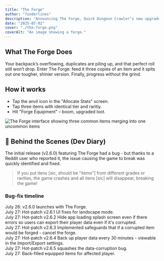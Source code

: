 ```yaml
---
title: "The Forge"
author: "7underlines"
description: "Announcing The Forge, Quick Dungeon Crawler’s new upgrade system. Declutter your bag, power up fast."
date: "2025-07-02"
cover: "./the-forge.png"
coverAlt: "An image showing a forge."
---
```


## What The Forge Does

Your backpack’s overflowing, duplicates are piling up, and that perfect roll still won’t drop. Enter The Forge: feed it three copies of an item and it spits out one tougher, shinier version. Finally, progress without the grind.

## How it works

- Tap the anvil icon in the "Allocate Stats" screen.
- Tap three items with identical tier and raritiy.
- Hit "Forge Equipment" – boom, upgraded loot.


<Image src={forgeScreenshot} alt="The Forge interface showing three common items merging into one uncommon items" />

## 🔧 Behind the Scenes (Dev Diary)

The initial release (v2.6.0) featuring The Forge had a bug - but thanks to a Reddit user who reported it, the issue causing the game to break was quickly identified and fixed.

<BlockQuote author="Obvious_Comedian5111, on Reddit" link="https://www.reddit.com/r/QuickDungeonCrawler/comments/1ljoqeu/comment/n03f8n1/?utm_source=share&utm_medium=web3x&utm_name=web3xcss&utm_term=1&utm_content=share_button">
  If you put itens [sic, should be "items"] from different grades or rarities, the game crashes and all itens [sic] will disappear, breaking the game!
</BlockQuote>

### Bug-fix timeline

July 26: v2.6.0 launches with The Forge.  
July 27: Hot-patch v2.6.1 UI fixes for landscape mode.  
July 27: Hot-patch v2.6.2 Hide app loading splash screen even if there errors so users can export their player data even if it's corrupted.  
July 27: Hot-patch v2.6.3 Implemented safeguards that if a corrupted item would be forged - cancel the forge.   
July 27: Hot-patch v2.6.4 Back up player data every 30 minutes - viewable in the Import/Export settings.  
July 27: Hot-patch v2.6.5 squashes the data-corruption bug.  
July 27: Back-filled equipped items for affected player.
